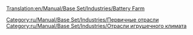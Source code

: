 [[Translation:en/Manual/Base Set/Industries/Battery Farm]]

{{ru/Manual/Base Set/Industries/Промышленность| Изображение=en/Manual/Base Set/Industries/BatteryFarm.png
| имя=Ферма батареек
| Климат=[[ru/Manual/Климат|Игрушечный]]
| Принимает=ничего
| Производит=[[ru/Manual/Base Set/Cargos/Батарейки|Батарейки]]
| Примечания=Не представлен в других [[ru/Manual/Климат|климатах]].
}}

{{ru/Manual/Base Set/Industries/Navbox Промышленность}}

[[Category:ru/Manual/Base Set/Industries/Первичные отрасли]]
[[Category:ru/Manual/Base Set/Industries/Отрасли игрушечного климата]]